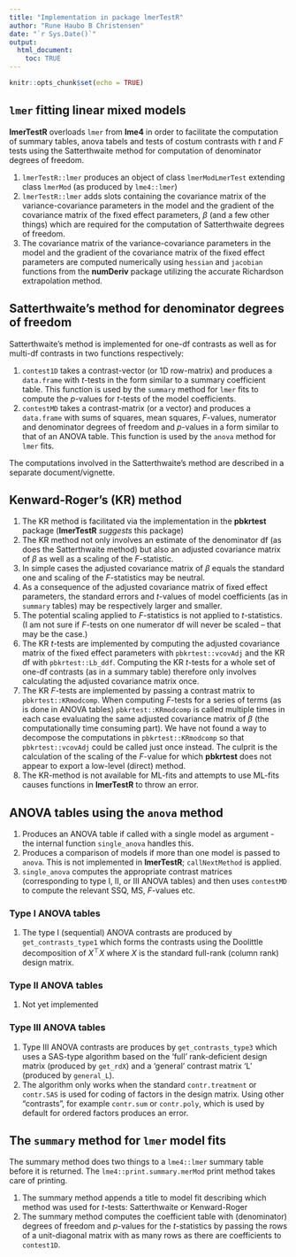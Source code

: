 ```yaml
---
title: "Implementation in package lmerTestR"
author: "Rune Haubo B Christensen"
date: "`r Sys.Date()`"
output: 
  html_document:
    toc: TRUE
---
```


```r
knitr::opts_chunk$set(echo = TRUE)
```

## `lmer` fitting linear mixed models

**lmerTestR** overloads `lmer` from **lme4** in order to facilitate the computation of summary tables, anova tabels and tests of costum contrasts with $t$ and $F$ tests using the Satterthwaite method for computation of denominator degrees of freedom.

1. `lmerTestR::lmer` produces an object of class `lmerModLmerTest` extending class `lmerMod` (as produced by `lme4::lmer`)
1. `lmerTestR::lmer` adds slots containing the covariance matrix of the variance-covariance parameters in the model and the gradient of the covariance matrix of the fixed effect parameters, $\beta$ (and a few other things) which are required for the computation of Satterthwaite degrees of freedom.
1. The covariance matrix of the variance-covariance parameters in the model and the gradient of the covariance matrix of the fixed effect parameters are computed numerically using `hessian` and `jacobian` functions from the **numDeriv** package utilizing the accurate Richardson extrapolation method.

## Satterthwaite's method for denominator degrees of freedom

Satterthwaite's method is implemented for one-df contrasts as well as for multi-df contrasts in two functions respectively:

1. `contest1D` takes a contrast-vector (or 1D row-matrix) and produces a `data.frame` with $t$-tests in the form similar to a summary coefficient table. This function is used by the `summary` method for `lmer` fits to compute the $p$-values for $t$-tests of the model coefficients.
1. `contestMD` takes a contrast-matrix (or a vector) and produces a `data.frame` with sums of squares, mean squares, $F$-values, numerator and denominator degrees of freedom and $p$-values in a form similar to that of an ANOVA table. This function is used by the `anova` method for `lmer` fits.

The computations involved in the Satterthwaite's method are described in a separate document/vignette.

## Kenward-Roger's (KR) method

1. The KR method is facilitated via the implementation in the **pbkrtest** package (**lmerTestR** _suggests_ this package) 
1. The KR method not only involves an estimate of the denominator df (as does the Satterthwaite method) but also an adjusted covariance matrix of $\beta$ as well as a scaling of the $F$-statistic. 
1. In simple cases the adjusted covariance matrix of $\beta$ equals the standard one and scaling of the $F$-statistics may be neutral. 
1. As a consequence of the adjusted covariance matrix of fixed effect parameters, the standard errors and $t$-values of model coefficients (as in `summary` tables) may be respectively larger and smaller.
1. The potential scaling applied to $F$-statistics is not applied to $t$-statistics. (I am not sure if $F$-tests on one numerator df will never be scaled -- that may be the case.)
1. The KR $t$-tests are implemented by computing the adjusted covariance matrix of the fixed effect parameters with `pbkrtest::vcovAdj` and the KR df with `pbkrtest::Lb_ddf`. Computing the KR $t$-tests for a whole set of one-df contrasts (as in a summary table) therefore only involves calculating the adjusted covariance matrix once.
1. The KR $F$-tests are implemented by passing a contrast matrix to `pbkrtest::KRmodcomp`. When computing $F$-tests for a series of terms (as is done in ANOVA tables) `pbkrtest::KRmodcomp` is called multiple times in each case evaluating the same adjusted covariance matrix of $\beta$ (the computationally time consuming part). We have not found a way to decompose the computations in `pbkrtest::KRmodcomp` so that `pbkrtest::vcovAdj` could be called just once instead. The culprit is the calculation of the scaling of the $F$-value for which **pbkrtest** does not appear to export a low-level (direct) method.
1. The KR-method is not available for ML-fits and attempts to use ML-fits causes functions in **lmerTestR** to throw an error.

## ANOVA tables using the `anova` method

1. Produces an ANOVA table if called with a single model as argument - the internal function `single_anova` handles this.
1. Produces a comparison of models if more than one model is passed to `anova`. This is not implemented in **lmerTestR**; `callNextMethod` is applied.
1. `single_anova` computes the appropriate contrast matrices (corresponding to type I, II, or III ANOVA tables) and then uses `contestMD` to compute the relevant SSQ, MS, $F$-values etc.

### Type I ANOVA tables

1. The type I (sequential) ANOVA contrasts are produced by `get_contrasts_type1` which forms the contrasts using the Doolittle decomposition of $X^\top X$ where $X$ is the standard full-rank (column rank) design matrix.


### Type II ANOVA tables

1. Not yet implemented


### Type III ANOVA tables

1. Type III ANOVA contrasts are produces by `get_contrasts_type3` which uses a SAS-type algorithm based on the 'full' rank-deficient design matrix (produced by `get_rdX`) and a 'general' contrast matrix 'L' (produced by `general_L`). 
1. The algorithm only works when the standard `contr.treatment` or `contr.SAS` is used for coding of factors in the design matrix. Using other "contrasts", for example `contr.sum` or `contr.poly`, which is used by default for ordered factors produces an error.


## The `summary` method for `lmer` model fits

The summary method does two things to a `lme4::lmer` summary table before it is returned. The `lme4::print.summary.merMod` print method takes care of printing.

1. The summary method appends a title to model fit describing which method was used for $t$-tests: Satterthwaite or Kenward-Roger
1. The summary method computes the coefficient table with (denominator) degrees of freedom and $p$-values for the $t$-statistics by passing the rows of a unit-diagonal matrix with as many rows as there are coefficients to `contest1D`.





